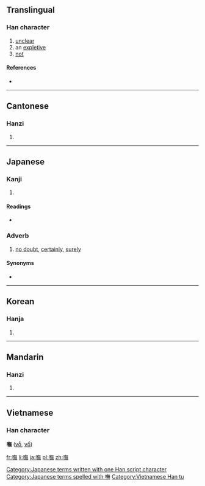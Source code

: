 {{also|呒}}
==Translingual==

===Han character===
{{Han char|rn=30|rad=口|as=12|sn=15|four=6803<sub>1</sub>|canj=口人廿火 (ROTF)|ids=⿰[[口]][[無]]}}

# [[unclear]]
# an [[expletive]]
# [[not]]

====References====
* {{Han ref|kx=0207.230|dkj=04269|dj=0430.180|hdz=10684.020|uh=5638|ud=22072|bh=E546|bd=58694}}

----

==Cantonese==

===Hanzi===
{{yue-hanzi|jyut=[[fu2]], [[m4]], [[mou1]], [[mou5]]|y=fu2, m4, mou1, mou5|sim=呒}}

# {{defn|lang=yue|sort=口12}}

----

==Japanese==

===Kanji===
{{ja-kanji|grade=|rs=口12}}

# {{defn|lang=ja|sort=口12}}

====Readings====
* {{ja-readings|on=[[ぶ]] (bu)|kun=[[さぞ]] (sazo)}}

===Adverb===
{{ja-pos|k|adverb|hira=さぞ|rom=sazo}} 

# [[no doubt]], [[certainly]], [[surely]]

====Synonyms====
* {{l/ja|嘸かし}}

[[Category:Japanese terms written with one Han script character]]
[[Category:Japanese terms spelled with 嘸]]
----

==Korean==

===Hanja===
{{ko-hanja|hangeul=무|rv=mu|mr=mu}}

# {{defn|lang=ko|sort=口12}}

----

==Mandarin==

===Hanzi===
{{cmn-hanzi|sim=呒|pin=[[fǔ]] ([[fu3]])|wg=fu<sup>3</sup>}}
#{{defn|lang=cmn|sort=口12}}

----

==Vietnamese==
===Han character===
'''嘸''' ([[vỗ]], [[vổ]])

[[Category:Vietnamese Han tu]]

[[fr:嘸]]
[[li:嘸]]
[[ja:嘸]]
[[pl:嘸]]
[[zh:嘸]]